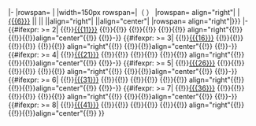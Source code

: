 <noinclude>{{马来西亚大选/成绩列表}}
</noinclude>|-
|rowspan={{{5<noinclude>|3</noinclude>}}}<!--候选人数-->|{{{1}}}<!--选区编号-->
|width=150px rowspan={{{5<noinclude>|3</noinclude>}}}|{{pc|{{{2}}}<!--选区中文名-->}}（{{{3}}}<!--选区马来文名-->）
|rowspan={{{5<noinclude>|3</noinclude>}}} align="right"|{{formatnum:{{{4|}}}}}<!--选民人数--><!--
候选人1 -->
|[[{{{6}}}]] ||{{{7|}}} ||{{{8|}}} ||align="right"|{{formatnum:{{{9|}}}}} ||align="center"|{{{10|}}}
|rowspan={{{5<noinclude>|3</noinclude>}}} align="right"|{{formatnum:{{{废|{{{廢|}}}}}}}}
|-
<!--候选人2 -->{{#ifexpr:{{{5<noinclude>|3</noinclude>}}} >= 2|
{{!}}[[{{{11}}}]] {{!}}{{!}}{{{12|}}} {{!}}{{!}}{{{13|}}} {{!}}{{!}} align="right"{{!}}{{formatnum:{{{14|}}}}} {{!}}{{!}}align="center"{{!}}{{{15|}}}
{{!}}-}}
<!--候选人3 -->{{#ifexpr:{{{5<noinclude>|3</noinclude>}}} >= 3|
{{!}}[[{{{16}}}]] {{!}}{{!}}{{{17|}}} {{!}}{{!}}{{{18|}}} {{!}}{{!}} align="right"{{!}}{{formatnum:{{{19|}}}}} {{!}}{{!}}align="center"{{!}}{{{20|}}}
{{!}}-}}<!--候选人4 -->
{{#ifexpr:{{{5<noinclude>|3</noinclude>}}} >= 4|
{{!}}[[{{{21}}}]] {{!}}{{!}}{{{22|}}} {{!}}{{!}}{{{23|}}} {{!}}{{!}} align="right"{{!}}{{formatnum:{{{24|}}}}} {{!}}{{!}}align="center"{{!}}{{{25|}}}
{{!}}-}}<!--候选人5 -->
{{#ifexpr:{{{5<noinclude>|3</noinclude>}}} >= 5|
{{!}}[[{{{26}}}]] {{!}}{{!}}{{{27|}}} {{!}}{{!}}{{{28|}}} {{!}}{{!}} align="right"{{!}}{{formatnum:{{{29|}}}}} {{!}}{{!}}align="center"{{!}}{{{30|}}}
{{!}}-}}<!--候选人6 -->
{{#ifexpr:{{{5<noinclude>|3</noinclude>}}} >= 6|
{{!}}[[{{{31}}}]] {{!}}{{!}}{{{32|}}} {{!}}{{!}}{{{33|}}} {{!}}{{!}} align="right"{{!}}{{formatnum:{{{34|}}}}} {{!}}{{!}}align="center"{{!}}{{{35|}}}
{{!}}-}}<!--候选人7 -->
{{#ifexpr:{{{5<noinclude>|3</noinclude>}}} >= 7|
{{!}}[[{{{36}}}]] {{!}}{{!}}{{{37|}}} {{!}}{{!}}{{{38|}}} {{!}}{{!}} align="right"{{!}}{{formatnum:{{{39|}}}}} {{!}}{{!}}align="center"{{!}}{{{40|}}}
{{!}}-}}<!--候选人8 -->
{{#ifexpr:{{{5<noinclude>|3</noinclude>}}} >= 8|
{{!}}[[{{{41}}}]] {{!}}{{!}}{{{42|}}} {{!}}{{!}}{{{43|}}} {{!}}{{!}} align="right"{{!}}{{formatnum:{{{44|}}}}} {{!}}{{!}}align="center"{{!}}{{{45|}}}
}}